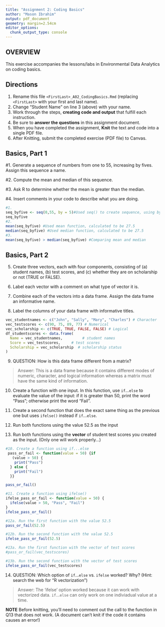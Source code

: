 ```yaml
---
title: "Assignment 2: Coding Basics"
author: "Mason Ibrahim"
output: pdf_document
geometry: margin=2.54cm
editor_options: 
  chunk_output_type: console
---
```


## OVERVIEW

This exercise accompanies the lessons/labs in Environmental Data Analytics on coding basics.

## Directions

1.  Rename this file `<FirstLast>_A02_CodingBasics.Rmd` (replacing `<FirstLast>` with your first and last name).
2.  Change "Student Name" on line 3 (above) with your name.
3.  Work through the steps, **creating code and output** that fulfill each instruction.
4.  Be sure to **answer the questions** in this assignment document.
5.  When you have completed the assignment, **Knit** the text and code into a single PDF file.
6.  After Knitting, submit the completed exercise (PDF file) to Canvas.

## Basics, Part 1

#1.  Generate a sequence of numbers from one to 55, increasing by fives. Assign this sequence a name.


#2.  Compute the mean and median of this sequence.


#3.  Ask R to determine whether the mean is greater than the median.


#4.  Insert comments in your code to describe what you are doing.

```r
#1. 
seq_byfive <- seq(0,55, by = 5)#Used seq() to create sequence, using by=5 to create intervals of 5
seq_byfive
#2.
mean(seq_byfive) #Used mean function, calculated to be 27.5
median(seq_byfive) #Used median function, calculated to be 27.5
#3. 
mean(seq_byfive) > median(seq_byfive) #Comparing mean and median

```

## Basics, Part 2

5.  Create three vectors, each with four components, consisting of (a) student names, (b) test scores, and (c) whether they are on scholarship or not (TRUE or FALSE).

6.  Label each vector with a comment on what type of vector it is.

7.  Combine each of the vectors into a data frame. Assign the data frame an informative name.

8.  Label the columns of your data frame with informative titles.

```r
vec_studentnames <- c("John", "Sally", "Mary", "Charles") # Character
vec_testscores <- c(90, 75, 89, 77) # Numerical
vec_scholarship <- c(TRUE, TRUE, FALSE, FALSE) # Logical
df_studentscores <- data.frame(
  Name = vec_studentnames,         # student names
  Score = vec_testscores,     # test scores
  Scholarship = vec_scholarship  # scholarship status
)


```

9.  QUESTION: How is this data frame different from a matrix?

> Answer: This is a data frame because it contains different modes of numeric, character, and logical information whereas a matrix must have the same kind of information.

10. Create a function with one input. In this function, use `if`...`else` to evaluate the value of the input: if it is greater than 50, print the word "Pass"; otherwise print the word "Fail". 

11. Create a second function that does the exact same thing as the previous one but uses `ifelse()` instead if `if`...`else `. 

12. Run both functions using the value 52.5 as the input

13. Run both functions using the **vector** of student test scores you created as the input. (Only one will work properly...)

```r
#10. Create a function using if...else
 pass_or_fail <- function(value = 50) {if
   (value > 50) {
    print("Pass")
  } else {
    print("Fail")
  }}

pass_or_fail()

#11. Create a function using ifelse()
ifelse_pass_or_fail <- function(value = 50) {
  ifelse(value > 50, "Pass", "Fail")
}
ifelse_pass_or_fail()

#12a. Run the first function with the value 52.5
pass_or_fail(52.5)

#12b. Run the second function with the value 52.5
ifelse_pass_or_fail(52.5)

#13a. Run the first function with the vector of test scores
#pass_or_fail(vec_testscores)

#13b. Run the second function with the vector of test scores
ifelse_pass_or_fail(vec_testscores)
```

14. QUESTION: Which option of `if`...`else` vs. `ifelse` worked? Why? (Hint: search the web for "R vectorization")

> Answer: The 'ifelse' option worked because it can work with vectorized data. `if`...`else` can only work on one indiviadual value at a time.


**NOTE** Before knitting, you'll need to comment out the call to the function in Q13 that does not work. (A document can't knit if the code it contains causes an error!)